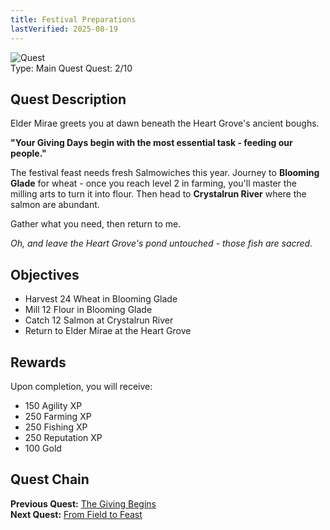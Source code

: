 ```yaml
---
title: Festival Preparations
lastVerified: 2025-08-19
---
```


<div className="mb-8 flex items-start gap-6">
  <div className="flex-shrink-0">
    <img
      src="/assets/icons/quest.png"
      alt="Quest"
      className="h-24 w-24 rounded-lg border"
    />
  </div>
  <div className="flex-1">
    <div className="space-y-2">
      <div className="flex flex-wrap gap-4 text-sm">
        <span className="rounded-md bg-blue-100 px-2 py-1 dark:bg-blue-900">
          Type: Main Quest
        </span>
        <span className="rounded-md bg-purple-100 px-2 py-1 dark:bg-purple-900">
          Quest: 2/10
        </span>
      </div>
    </div>
  </div>
</div>

## Quest Description

Elder Mirae greets you at dawn beneath the Heart Grove's ancient boughs.

**"Your Giving Days begin with the most essential task - feeding our people."**

The festival feast needs fresh Salmowiches this year. Journey to **Blooming Glade** for wheat - once you reach level 2 in farming, you'll master the milling arts to turn it into flour. Then head to **Crystalrun River** where the salmon are abundant.

Gather what you need, then return to me.

_Oh, and leave the Heart Grove's pond untouched - those fish are sacred._

## Objectives

- Harvest 24 Wheat in Blooming Glade
- Mill 12 Flour in Blooming Glade
- Catch 12 Salmon at Crystalrun River
- Return to Elder Mirae at the Heart Grove

## Rewards

Upon completion, you will receive:

- 150 Agility XP
- 250 Farming XP
- 250 Fishing XP
- 250 Reputation XP
- 100 Gold

## Quest Chain

**Previous Quest:** [The Giving Begins](/docs/quests/individual/the-giving-begins)  
**Next Quest:** [From Field to Feast](/docs/quests/individual/from-field-to-feast)
